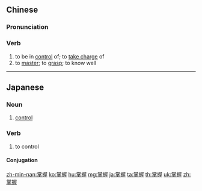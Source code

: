 ==Chinese==
{{zh-forms}}

===Pronunciation===
{{zh-pron
|m=zhǎngwò
|c=zoeng2 ak1
|mn=qz,tw,xm:chióng-ak/twv,xm,zz:chiáng-ak/qz,xm:chióng-ok/zz:chiáng-ok
|h=pfs=chóng-vok
|ma=zh-zhǎngwò.ogg
|cat=v
}}

===Verb===
{{zh-verb}}

# to be in [[control]] of; to [[take charge]] of
# to [[master]]; to [[grasp]]; to know well

{{zh-cat|Beginning}}

----

==Japanese==
{{ja-kanjitab|しょう|あく|yomi=o}}

===Noun===
{{ja-noun|しょうあく}}

# [[control]]

===Verb===
{{ja-verb-suru|しょうあく}}

# to control

====Conjugation====
{{ja-suru|しょうあく}}

[[zh-min-nan:掌握]]
[[ko:掌握]]
[[hu:掌握]]
[[mg:掌握]]
[[ja:掌握]]
[[ta:掌握]]
[[th:掌握]]
[[uk:掌握]]
[[zh:掌握]]